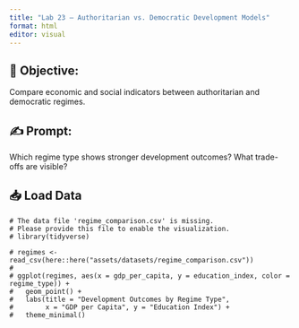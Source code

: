 ```yaml
---
title: "Lab 23 – Authoritarian vs. Democratic Development Models"
format: html
editor: visual
---
```


## 🧭 Objective:   
Compare economic and social indicators between authoritarian and democratic regimes.

## ✍️ Prompt:  
Which regime type shows stronger development outcomes? What trade-offs are visible?

## 📥 Load Data
```webr-r
# The data file 'regime_comparison.csv' is missing.
# Please provide this file to enable the visualization.
# library(tidyverse)

# regimes <- read_csv(here::here("assets/datasets/regime_comparison.csv"))
# 
# ggplot(regimes, aes(x = gdp_per_capita, y = education_index, color = regime_type)) +
#   geom_point() +
#   labs(title = "Development Outcomes by Regime Type",
#        x = "GDP per Capita", y = "Education Index") +
#   theme_minimal()
```


